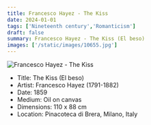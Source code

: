 ```yaml
---
title: Francesco Hayez - The Kiss
date: 2024-01-01
tags: ['Nineteenth century','Romanticism']
draft: false
summary: Francesco Hayez - The Kiss (El beso)
images: ['/static/images/10655.jpg']
---
```


![Francesco Hayez - The Kiss](/static/images/10655.jpg)

* Title: The Kiss (El beso)
* Artist: Francesco Hayez (1791-1882)
* Date: 1859
* Medium: Oil on canvas
* Dimensions: 110 x 88 cm
* Location: Pinacoteca di Brera, Milano, Italy


